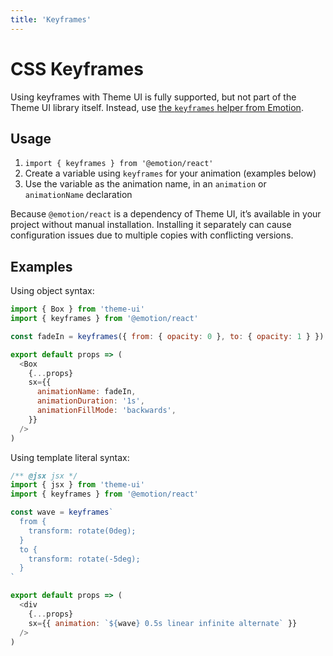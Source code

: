 ```yaml
---
title: 'Keyframes'
---
```


# CSS Keyframes

Using keyframes with Theme UI is fully supported, but not part of the Theme UI
library itself. Instead, use [the `keyframes` helper from Emotion](https://emotion.sh/docs/keyframes).

## Usage

1. `import { keyframes } from '@emotion/react'`
2. Create a variable using `keyframes` for your animation (examples below)
3. Use the variable as the animation name, in an `animation` or `animationName`
   declaration

<Note>

Because `@emotion/react` is a dependency of Theme UI, it’s available in your
project without manual installation. Installing it separately can cause configuration issues due to
multiple copies with conflicting versions.

</Note>

## Examples

Using object syntax:

```js
import { Box } from 'theme-ui'
import { keyframes } from '@emotion/react'

const fadeIn = keyframes({ from: { opacity: 0 }, to: { opacity: 1 } })

export default props => (
  <Box
    {...props}
    sx={{
      animationName: fadeIn,
      animationDuration: '1s',
      animationFillMode: 'backwards',
    }}
  />
)
```

Using template literal syntax:

```js
/** @jsx jsx */
import { jsx } from 'theme-ui'
import { keyframes } from '@emotion/react'

const wave = keyframes`
  from {
    transform: rotate(0deg);
  }
  to {
    transform: rotate(-5deg);
  }
`

export default props => (
  <div
    {...props}
    sx={{ animation: `${wave} 0.5s linear infinite alternate` }}
  />
)
```

